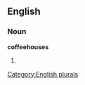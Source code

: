 
==English==

===Noun===
'''coffeehouses'''

# {{plural of|[[coffeehouse]]}}

[[Category:English plurals]]